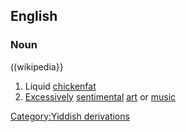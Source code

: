 ==English==
===Noun===
((wikipedia}}
#Liquid [[chicken]][[fat]]
#[[Excessive]]ly [[sentimental]] [[art]] or [[music]]
[[Category:Yiddish derivations]]